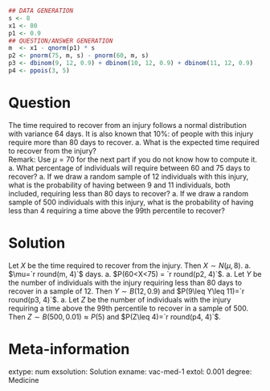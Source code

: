 
```r
## DATA GENERATION
s <- 8
x1 <- 80
p1 <- 0.9
## QUESTION/ANSWER GENERATION
m  <- x1 - qnorm(p1) * s
p2 <- pnorm(75, m, s) - pnorm(60, m, s)
p3 <- dbinom(9, 12, 0.9) + dbinom(10, 12, 0.9) + dbinom(11, 12, 0.9)
p4 <- ppois(3, 5)
```

Question
========
The time required to recover from an injury follows a normal distribution with variance 64 days. 
It is also known that 10%: of people with this injury require more than 80 days to recover.
a. What is the expected time required to recover from the injury?  
Remark: Use $\mu=70$ for the next part if you do not know how to compute it.
a. What percentage of individuals will require between 60 and 75 days to recover?
a. If we draw a random sample of 12 individuals with this injury, what is the probability of having between 9 and 11 individuals, both included, requiring less than 80 days to recover? 
a. If we draw a random sample of 500 individuals with this injury, what is the probability of having less than 4 requiring a time above the 99th percentile to recover?

Solution
========
Let $X$ be the time required to recover from the injury. Then $X\sim N(\mu, 8)$.
a. $\mu=`r round(m, 4)`$ days.
a. $P(60<X<75) = `r round(p2, 4)`$.
a. Let $Y$ be the number of individuals with the injury requiring less than 80 days to recover in a sample of 12. Then $Y\sim B(12, 0.9)$ and $P(9\leq Y\leq 11)=`r round(p3, 4)`$.
a. Let $Z$ be the number of individuals with the injury requiring a time above the 99th percentile to recover in a sample of 500. Then $Z\sim B(500, 0.01)\approx P(5)$ and $P(Z\leq 4)=`r round(p4, 4)`$.

Meta-information 
================
extype: num
exsolution: Solution
exname: vac-med-1
extol: 0.001
degree: Medicine
 
